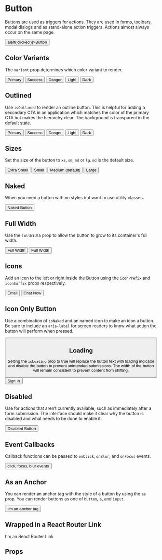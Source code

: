 
<Meta title="Components/Button/Overview" component={Button} />

# Button

Buttons are used as triggers for actions.
They are used in forms, toolbars, modal dialogs and as stand-alone action triggers.
Actions almost always occur on the same page.

<Canvas isExpanded>
  <Button onClick={() => alert('clicked')}>Button</Button>
</Canvas>

## Color Variants

The `variant` prop determines which color variant to render.

<Canvas>
  <Story name="Variants">
    <Box childGap="sm" direction="row">
      <Button variant="primary">Primary</Button>
      <Button variant="success">Success</Button>
      <Button variant="danger">Danger</Button>
      <Button variant="light">Light</Button>
      <Button variant="dark">Dark</Button>
    </Box>
  </Story>
</Canvas>

## Outlined

Use `isOutlined` to render an outline button. This is helpful for adding a secondary CTA in an application which matches
the color of the primary CTA but makes the hierarchy clear. The background is transparent in the default state.

<Canvas>
  <Story name="Outlined">
    <Box childGap="sm" direction="row">
      <Button variant="primary" isOutlined>
        Primary
      </Button>
      <Button variant="success" isOutlined>
        Success
      </Button>
      <Button variant="danger" isOutlined>
        Danger
      </Button>
      <Button variant="light" isOutlined>
        Light
      </Button>
      <Button variant="dark" isOutlined>
        Dark
      </Button>
    </Box>
  </Story>
</Canvas>

## Sizes

Set the size of the button to `xs`, `sm`, `md` or `lg`. `md` is the default size.

<Canvas>
  <Story name="Size">
    <Box childGap="sm" direction="row" alignItems="flex-start">
      <Button size="xs" variant="light">
        Extra Small
      </Button>
      <Button size="sm" variant="light">
        Small
      </Button>
      <Button size="md" variant="light">
        Medium (default)
      </Button>
      <Button size="lg" variant="light">
        Large
      </Button>
    </Box>
  </Story>
</Canvas>

## Naked

When you need a button with no styles but want to use utility classes.

<Canvas>
  <Story name="Naked">
    <Box display="block" fontSize="sm" color="secondary-500">
      <Button isNaked>Naked Button</Button>
    </Box>
  </Story>
</Canvas>

## Full Width

Use the `fullWidth` prop to allow the button to grow to its container's full width.

<Canvas>
  <Story name="Full Width">
    <Box childGap="md">
      <Button fullWidth>Full Width</Button>
      <Button fullWidth isOutlined>
        Full Width
      </Button>
    </Box>
  </Story>
</Canvas>

## Icons

Add an icon to the left or right inside the Button using the `iconPrefix` and `iconSuffix` props respectively.

<Canvas>
  <Story name="With Icons">
    <Box direction="row" childGap="md">
      <Button variant="primary" iconPrefix="mail">
        Email
      </Button>
      <Button variant="primary" isOutlined iconSuffix="chat">
        Chat Now
      </Button>
    </Box>
  </Story>
</Canvas>

## Icon Only Button

Use a combination of `isNaked` and an named icon to make an icon a button. Be sure to include an `aria-label` for screen readers to know what action the button will perform when pressed.

<Canvas>
  <Story name="Icon Button">
    <Button iconPrefix="remove" isNaked aria-label="remove" />
  </Story>
</Canvas>

## Loading

Setting the `isLoading` prop to true will replace the button text with loading indicator and disable the button to prevent unintended submissions.
The width of the button will remain consistent to prevent content from shifting.

<Canvas>
  <Story name="Loading">
    <Button isLoading>Sign In</Button>
  </Story>
</Canvas>

## Disabled

Use for actions that aren’t currently available, such as immediately after a form submission.
The interface should make it clear why the button is disabled and what needs to be done to enable it.

<Canvas>
  <Story name="Disabled">
    <Button isDisabled>Disabled Button</Button>
  </Story>
</Canvas>

## Event Callbacks

Callback functions can be passed to `onClick`, `onBlur`, and `onFocus` events.

<Canvas>
  <Story name="Event Callbacks">
    <Button onBlur={action('blur')} onClick={action('click')} onFocus={action('focus')}>
      click, focus, blur events
    </Button>
  </Story>
</Canvas>

## As an Anchor

You can render an anchor tag with the style of a button by using the `as` prop. You
can render buttons as one of `button`, `a`, and `input`.

<Canvas>
  <Story name="As an Anchor">
    <Button as="a" href="https://ux.palmetto.com" target="_blank">
      I'm an anchor tag
    </Button>
  </Story>
</Canvas>

## Wrapped in a React Router Link

<Canvas>
  <Story name="React Router Link">
    <Link
      to="/"
      as="a"
      component={Button}
    >
      I'm an React Router Link
    </Link>
    <Box margin="md 0 0 0">
      <Alert
        hasIcon
        message="NOTE: this link will not work in storybook but the code example is correct if used in a React application with react-router-dom."
        variant="warning"
      />
    </Box>
  </Story>
</Canvas>

## Props

<ArgsTable of={Button} />
